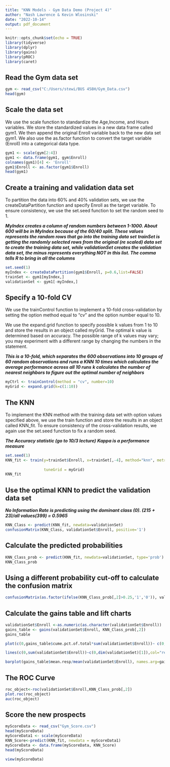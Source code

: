 ---
title: "KNN Models - Gym Data Demo (Project 4)"
author: "Nash Lawrence & Kevin Wlosinski"
date: "2022-10-14"
output: pdf_document
---

```{r setup, include=FALSE}
knitr::opts_chunk$set(echo = TRUE)
library(tidyverse)
library(dplyr)
library(gains)
library(pROC)
library(caret)
```


## Read the Gym data set

```{r}
gym <- read_csv("C:/Users/stewi/BUS 458H/Gym_Data.csv")
head(gym)
```

## Scale the data set

We use the scale function to standardize the Age,Income, and Hours variables. We store the standardized values in a new data frame called gym1. We then append the original Enroll variable back to the new data set gym1. We also use the as.factor function to convert the target variable (Enroll) into a categorical data type.

```{r}
gym1 <- scale(gym[2:4])
gym1 <- data.frame(gym1, gym$Enroll)
colnames(gym1)[4] <- 'Enroll'
gym1$Enroll <- as.factor(gym1$Enroll)
head(gym1)
```


## Create a training and validation data set

To partition the data into 60% and 40% validation sets,
we use the createDataPartition function and specify Enroll as the target variable. To ensure consistency, we use the set.seed function to set the random seed to 1.

***MyIndex creates a column of random numbers between 1-1000. About 600 will be in MyIndex because of the 60/40 split. These values represents the random rows that go into the training data set***
***trainSet is getting the randomly selected rows from the original (re scaled) data set to create the training data set, while validationSet creates the validation data set, the minus represents everything NOT in this list. The comma tells R to bring in all the columns***

```{r}
set.seed(1)
myIndex <- createDataPartition(gym1$Enroll, p=0.6,list=FALSE)
trainSet <- gym1[myIndex,]
validationSet <- gym1[-myIndex,]
```


## Specify a 10-fold CV

We use the trainControl function to implement a 10-fold
cross-validation by setting the option method equal to "cv" and the option number equal to 10.

We use the expand.grid function to specify possible k
values from 1 to 10 and store the results in an object called myGrid. The optimal k value is determined based on accuracy. The possible range of k values may vary; you may experiment with a different range by changing the numbers in the statement.

***This is a 10-fold, which separates the 600 observations into 10 groups of 60 random observations and runs a KNN 10 times which calculates the average performance across all 10 runs***
***k calculates the number of nearest neighbors to figure out the optimal number of neighbors***

```{r}
myCtrl <- trainControl(method = "cv", number=10)
myGrid <- expand.grid(k=c(1:10))
```


## The KNN

To implement the KNN method with the training data set
with option values specified above, we use the train function and store the results in an object called KNN_fit. To ensure consistency of the cross-validation results, we again use the set.seed function to fix a random seed.

***The Accuracy statistic (go to 10/3 lecture)***
***Kappa is a performance measure***

```{r}
set.seed(1)
KNN_fit <- train(y=trainSet$Enroll, x=trainSet[,-4], method="knn", metric="Accuracy", trControl=myCtrl,
                 
                 tuneGrid = myGrid) 
KNN_fit
```

## Use the optimal KNN to predict the validation data set

***No Information Rate is predicting using the dominant class (0). (215 + 23)/all values(399) = 0.5965***

```{r}
KNN_Class <- predict(KNN_fit, newdata=validationSet)
confusionMatrix(KNN_Class, validationSet$Enroll, positive='1')
```

## Calculate the predicted probabilities

```{r}
KNN_Class_prob <- predict(KNN_fit, newdata=validationSet, type='prob')
KNN_Class_prob
```

## Using a different probability cut-off to calculate the confusion matrix
```{r}
confusionMatrix(as.factor(ifelse(KNN_Class_prob[,2]>0.25,'1','0')), validationSet$Enroll, positive='1')
```

## Calculate the gains table and lift charts

```{r}
validationSet$Enroll <-as.numeric(as.character(validationSet$Enroll))
gains_table <- gains(validationSet$Enroll, KNN_Class_prob[,2])
gains_table
```

```{r}
plot(c(0,gains_table$cume.pct.of.total*sum(validationSet$Enroll))~ c(0,gains_table$cume.obs), xlab="# of cases", ylab="Cumulative",main="Cumulative Lift Chart", type="l")

lines(c(0,sum(validationSet$Enroll))~c(0,dim(validationSet)[1]),col="red",lty=2)
```


```{r}
barplot(gains_table$mean.resp/mean(validationSet$Enroll), names.arg=gains_table$depth, xlab="Percentile", ylab="Lift", ylim=c(0,3), main="Decile-Wise Lift Chart")
```



## The ROC Curve

```{r}
roc_object<-roc(validationSet$Enroll,KNN_Class_prob[,2])
plot.roc(roc_object)
auc(roc_object)
```

## Score the new prospects

```{r}
myScoreData <- read_csv("Gym_Score.csv")
head(myScoreData)
myScoreData1 <- scale(myScoreData)
KNN_Score<-predict(KNN_fit, newdata = myScoreData1)
myScoreData <- data.frame(myScoreData, KNN_Score)
head(myScoreData)
```


```{r}
view(myScoreData)
```






